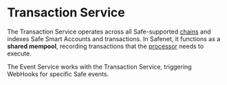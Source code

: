 # Transaction Service

The Transaction Service operates across all Safe-supported [chains](../chains.mdx) and indexes Safe Smart Accounts and transactions. 
In Safenet, it functions as a **shared mempool**, recording transactions that the [processor](./processor.mdx) needs to execute.

The Event Service works with the Transaction Service, triggering WebHooks for specific Safe events.


